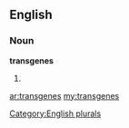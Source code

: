 ==English==

===Noun===
'''transgenes'''

# {{plural of|[[transgene]]}}

[[Category:English plurals]]

[[ar:transgenes]]
[[my:transgenes]]